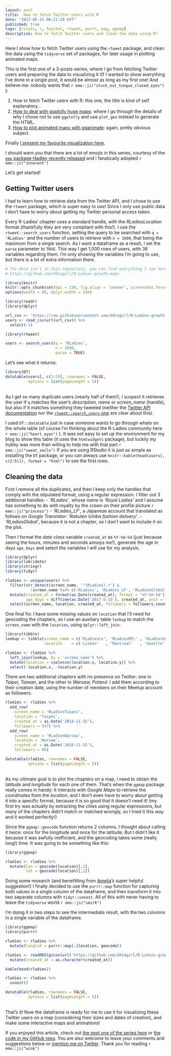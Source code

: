 ```yaml
---
layout: post
title:  How to fetch Twitter users with R
date: "2017-05-15 06:11:29 UYT"
published: true
tags: [rstats, r, Twitter, rtweet, purrr, map, ggmap]
description: How to fetch Twitter users and clean the data using R!
---
```

Here I show how to fetch Twitter users using the `rtweet` package, and clean the data using the `tidyverse` set of packages, for later usage in plotting animated maps.  

<!--more-->

This is the first one of a 3-posts-series, where I go from fetching Twitter users and preparing the data to visualizing it (If I wanted to show everything I've done in a single post, it would be almost as long as my first one! And believe me: nobody wants that `r emo::ji("stuck_out_tongue_closed_eyes")` ):

1. How to fetch Twitter users with R: this one, the title is kind of self explanatory...
2. [How to deal with ggplotly huge maps]({% post_url 2017-04-26-how-to-deal-with-ggplotly-huge-maps %}): where I go through the details of why I chose not to use `ggplotly` and use `plot_geo` instead to generate the HTML.
3. [How to plot animated maps with gganimate]({% post_url 2017-04-24-how-to-plot-animated-maps-with-gganimate %}): again, pretty obvious subject.
 
Finally [I present my favourite visualization here]({% post_url 2017-05-10-visualizing-r-ladies-growth %}).

I should warn you that there are a lot of emojis in this series, courtesy of the [`emo` package Hadley recently released](https://github.com/hadley/emo) and I fanatically adopted `r emo::ji("innocent")`

Let's get started!

## Getting Twitter users

I had to learn how to retrieve data from the Twitter API, and I chose to use the `rtweet` package, which is super easy to use! Since I only use public data I don't have to worry about getting my Twitter personal access token. 

Every R-Ladies' chapter uses a standard handle, with the *RLadiesLocation* format (thankfully they are very compliant with this!). I use the `rtweet::search_users` function, setting the query to be searched with `q = 'RLadies'` and the number of users to retrieve with `n = 1000`, that being the maximum from a single search. As I want a dataframe as a result, I set the `parse` parameter to `TRUE`. This way I get 1,000 rows of users, with 36 variables regarding them. I'm only showing the variables I'm going to use, but there is a lot of extra information there. 

```r
# The data isn't in this repository, you can find everything I use here:
# https://github.com/d4tagirl/R-Ladies-growth-maps

library(knitr)
knitr::opts_chunk$set(dpi = 130, fig.align = 'center', screenshot.force = FALSE, fig.cap = "")
options(width = 80, dplyr.width = 150)

library(readr)
library(dplyr)

url_csv <- 'https://raw.githubusercontent.com/d4tagirl/R-Ladies-growth-maps/master/users.csv'
users <- read_csv(url(url_csv)) %>% 
  select(-1)

```

```r
library(rtweet)

users <- search_users(q = 'RLadies',
                      n = 1000,
                      parse = TRUE)
```

Let's see what it returns:

```r
library(DT)
datatable(users[, c(2:5)], rownames = FALSE,
          options = list(pageLength = 5))
```

<br/>
As I get so many duplicate users (nearly half of them!), I suspect it retrieves the user if `q` matches the user's _description_, _name_ or _screen\_name_ (handle), but also if it matches something they tweeted (neither the [Twitter API documentation](https://dev.twitter.com/rest/reference/get/users/search) nor the [`rtweet::search_users` one](https://cran.r-project.org/web/packages/rtweet/rtweet.pdf) are clear about this).

I used `DT::datatable` just in case someone wants to go through whats on the whole table (of course I'm thinking about the R-Ladies community here `r emo::ji("heart_eyes")` ). It was not easy to set up the environment for my blog to show this table (it uses the `htmlwidgets` package), but luckily my hubby was more than willing to help me with that part `r emo::ji("sweat_smile")` If you are using RStudio it is just as simple as installing the `DT` package, or you can always use `knitr::kable(head(users[, c(2:5)]), format = "html")` to see the first rows.

## Cleaning the data

First I remove all the duplicates, and then I keep only the handles that comply with the stipulated format, using a regular expression. I filter out 3 additional handles: 
- _'RLadies'_, whose _name_ is _'Royal Ladies'_ and I assume has something to do with royalty by the crown on their profile picture `r emo::ji("princess")` 
- _'RLadies\_LF'_, a Japanese account that translated as follows on _Google Translator_: _'Rakuten Ichiba fashion delivery'_.
- _'RLadiesGlobal'_, because it is not a chapter, so I don't want to include it on the plot. 

Then I format the _date class_ variable `created_at` as `%Y-%m-%d` (just because seeing the hours, minutes and seconds annoys me!), generate the age in days `age_days` and select the variables I will use for my analysis.

```r
library(dplyr)
library(lubridate)
library(stringr)
library(tidyr)

rladies <- unique(users) %>%
  filter(str_detect(screen_name, '^(RLadies).*') & 
           !screen_name %in% c('RLadies', 'RLadies_LF', 'RLadiesGlobal')) %>% 
  mutate(created_at = format(as.Date(created_at), format = '%Y-%m-%d'),
         age_days = difftime(as.Date('2017-5-15'), created_at, unit = 'days')) %>%
  select(screen_name, location, created_at, followers = followers_count, age_days)
```

One final fix: I have some missing values on `location` that I'll need for geocoding the chapters, so I use an auxiliary table `lookup` to match the `screen_name` with the `location`, using `dplyr::left_join`. 

```r
library(tibble)
lookup <- tibble(screen_name = c('RLadiesLx', 'RLadiesMTL' , 'RLadiesSeattle'), 
                 location    = c('Lisbon'   , 'Montreal'   , 'Seattle'      ))

rladies <- rladies %>%
  left_join(lookup, by = 'screen_name') %>%
  mutate(location = coalesce(location.x, location.y)) %>%
  select(-location.x, -location.y)
```

There are two additional chapters with no presence on Twitter: one in _Taipei, Taiwan_, and the other in _Warsaw, Poland_. I add them according to their creation date, using the number of members on their Meetup account as followers.

```r
rladies <- rladies %>% 
  add_row(      
    screen_name = 'RLadiesTaipei',
    location = 'Taipei',
    created_at = as.Date('2014-11-15'),
    followers = 347) %>% 
  add_row(      
    screen_name = 'RLadiesWarsaw',
    location = 'Warsaw',
    created_at = as.Date('2016-11-15'),
    followers = 80)

datatable(rladies, rownames = FALSE,
          options = list(pageLength = 5))
```

<br />
As my ultimate goal is to plot the chapters on a map, I need to obtain the _latitude_ and _longitude_ for each one of them. That's when the `ggmap` package really comes in handy: it interacts with _Google Maps_ to retrieve the coordinates from the _location_, and I don't even have to worry about getting it into a specific format, because it is so good that it doesn't need it! (my first try was actually by extracting the cities using regular expressions, but many of the chapters didn't match or matched wrongly, so I tried it this way and it worked perfectly!)

Since the `ggmap::geocode` function returns 2 columns, I thought about calling it twice: once for the longitude and once for the latitude. But I didn't like it because it was awfully inefficient, and the geocoding takes some (really long!) time. It was going to be something like this:

```r
library(ggmap)

rladies <- rladies %>% 
  mutate(lon = geocode(location)[,1],
         lat = geocode(location)[,2])
```

Doing some research (and benefitting from [Amelia](http://www.amelia.mn/)'s super helpful suggestion!) I finally decided to use the `purrr::map` function for capturing both values in a single column of the dataframe, and then transform it into two separate columns with `tidyr::unnest`. All of this with never having to leave the `tidyverse` world `r emo::ji("smirk")`

I'm doing it in two steps to see the intermediate result, with the two columns in a single variable of the dataframe.

```r
library(ggmap)
library(purrr)

rladies <- rladies %>% 
  mutate(longlat = purrr::map(.$location, geocode)) 
```

```r
rladies <- readRDS(gzcon(url('https://github.com/d4tagirl/R-Ladies-growth-maps/raw/master/rladies_longlat.rds'))) %>% 
  mutate(created_at = as.character(created_at))

kable(head(rladies))
```

```r
rladies <- rladies %>% 
  unnest() 
```

```r
datatable(rladies, rownames = FALSE,
          options = list(pageLength = 5))        
```

<br />
That's it! Now the dataframe is ready for me to use it for visualizing these Twitter users on a map (considering their sizes and dates of creation), and make some interactive maps and animations! 

If you enjoyed this article, check out [the next one of the series here]({% post_url 2017-04-26-how-to-deal-with-ggplotly-huge-maps %}) or [the code in my GitHub repo](https://github.com/d4tagirl/R-Ladies-growth-maps). You are also welcome to leave your comments and suggestions below or [mention me on Twitter](https://twitter.com/intent/tweet?user_id=114258616). Thank you for reading `r emo::ji("wink")`
